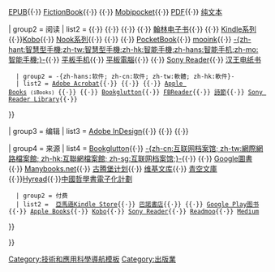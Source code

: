 {{navbox
| name  = 电子书
| title = [[电子书]]
| image = [[File:EBookreal.jpg|100px]]

| group1 = {{WikidataLink|Q81986407}}
| list1 = {{tsl|en|Comic book archive||CBR/CBZ}}{{·}} [[EPUB]]{{·}}  [[FictionBook]]{{·}} {{tsl|en|Microsoft Reader||LIT}}{{·}} [[Mobipocket]]{{·}} [[便携式文档格式|PDF]]{{·}} [[文字文件|纯文本]]

| group2 = 阅读
| list2 = 
{{Navbox subgroup

   | group1 = [[電子閱讀器|设备]]
   | list1 = [[Bambook]] {{·}} {{tsl|en|Bookeen||Bookeen}}{{·}} {{tsl|en|Elonex ebook||Elonex ebook}}{{·}} {{tsl|en|enTourage eDGe||enTourage eDGe}}{{·}} {{tsl|en|pocket eDGe||pocket eDGe}}{{·}} [[翰林V3|翰林电子书]]{{·}} {{tsl|en|iRex||iRex}}{{·}} [[Kindle|Kindle系列]]{{·}}[[樂天Kobo電子書|Kobo]]{{·}} [[Nook阅读器系列|Nook系列]]{{·}} {{tsl|en|Oyo (e-reader)||Oyo}}{{·}} {{tsl|en|Plastic Logic||Plastic Logic Reader}}{{·}} [[PocketBook]]{{·}} [[Readmoo|mooink]]{{·}} [[智能手机|-{zh-hant:智慧型手機;zh-tw:智慧型手機;zh-hk:智能手機;zh-hans:智能手机;zh-mo:智能手機;}-]]{{·}} [[平板手机]]{{·}} [[平板電腦]]{{·}} {{tsl|en|SoftBook||SoftBook}}{{·}} [[Sony Reader]]{{·}} [[汉王电纸书]]
   | group2 = -{zh-hans:软件; zh-cn:软件; zh-tw:軟體; zh-hk:軟件}-
   | list2 = [[Adobe Acrobat]]{{·}} {{tsl|en|Adobe Digital Editions||Adobe Digital Editions}}{{·}} {{tsl|en|Aldiko||Aldiko}}{{·}} [[Apple Books]] <small>(iBooks)</small> {{·}} {{tsl|en|Blio||Blio}}{{·}} [[Bookglutton]]{{·}} [[FBReader]]{{·}} [[詩節]]{{·}} [[Sony Reader Library]]{{·}} {{tsl|en|STDU Viewer||STDU Viewer}}
}}

| group3 = 编辑
| list3 = [[Adobe InDesign]]{{·}} {{tsl|en|Atlantis Word Processor||Atlantis Word Processor}}{{tsl|en|Feedbooks||Feedbooks}}{{·}} {{tsl|en|Sigil (application)||Sigil}}{{·}} {{tsl|en|iBooks Author||iBooks Author}}

| group4 = 来源
| list4 = 
{{Navbox subgroup

   | group1 = 免费
   | list1 = [[Z-Library]]{{·}} [[Bookglutton]]{{·}} [[互联网档案馆|-{zh-cn:互联网档案馆; zh-tw:網際網路檔案館; zh-hk:互聯網檔案館; zh-sg:互联网档案馆;}-]]{{·}} {{tsl|en|Feedbooks||Feedbooks}}{{·}} [[Google圖書]]{{·}} [[Manybooks.net]]{{·}} [[古腾堡计划]]{{·}} [[维基文库]]{{·}} [[青空文庫]]{{·}}[[Hyread]]{{·}}[[中國哲學書電子化計劃]]

   | group2 = 付费
   | list2 = &nbsp;[[亞馬遜公司|亞馬遜Kindle Store]]{{·}} [[巴諾書店]]{{·}} {{tsl|en|Feedbooks||Feedbooks}}{{·}} [[Google Play图书]]{{·}} [[Apple Books]]{{·}} [[樂天Kobo電子書|Kobo]]{{·}} [[Sony Reader]]{{·}} [[Readmoo]]{{·}} [[Medium]]
}}

}}<noinclude>
{{documentation}}
<!-- PLEASE ADD THIS TEMPLATE'S CATEGORIES AND INTERWIKIS TO THE /doc SUBPAGE, THANKS -->
[[Category:技術和應用科學導航模板]]
[[Category:出版業]]
</noinclude>